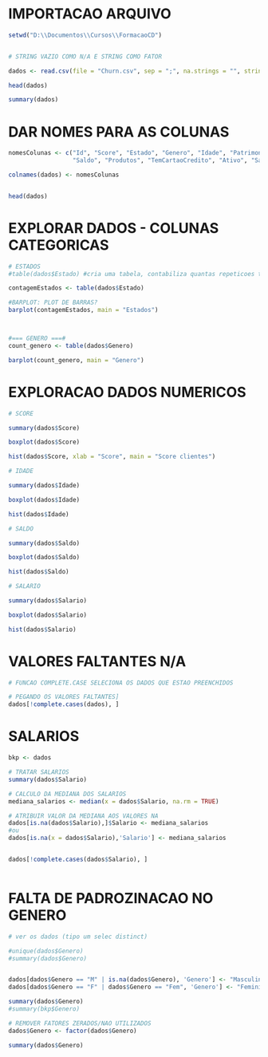 
# IMPORTACAO ARQUIVO

```r


setwd("D:\\Documentos\\Cursos\\FormacaoCD")


# STRING VAZIO COMO N/A E STRING COMO FATOR

dados <- read.csv(file = "Churn.csv", sep = ";", na.strings = "", stringsAsFactors = T)

head(dados)

summary(dados)


```


# DAR NOMES PARA AS COLUNAS

```r

nomesColunas <- c("Id", "Score", "Estado", "Genero", "Idade", "Patrimonio", 
                  "Saldo", "Produtos", "TemCartaoCredito", "Ativo", "Salario", "Saiu")

colnames(dados) <- nomesColunas


head(dados)


```



# EXPLORAR DADOS - COLUNAS CATEGORICAS

```r

# ESTADOS
#table(dados$Estado) #cria uma tabela, contabiliza quantas repeticoes tem pra cada item

contagemEstados <- table(dados$Estado)

#BARPLOT: PLOT DE BARRAS?
barplot(contagemEstados, main = "Estados")



#=== GENERO ===#
count_genero <- table(dados$Genero)

barplot(count_genero, main = "Genero")


```

# EXPLORACAO DADOS NUMERICOS

```r

# SCORE

summary(dados$Score)

boxplot(dados$Score)

hist(dados$Score, xlab = "Score", main = "Score clientes")

```


```r

# IDADE

summary(dados$Idade)

boxplot(dados$Idade)

hist(dados$Idade)

```



```r

# SALDO

summary(dados$Saldo)

boxplot(dados$Saldo)

hist(dados$Saldo)

```


```r

# SALARIO

summary(dados$Salario)

boxplot(dados$Salario)

hist(dados$Salario)

```


# VALORES FALTANTES N/A
```r


# FUNCAO COMPLETE.CASE SELECIONA OS DADOS QUE ESTAO PREENCHIDOS

# PEGANDO OS VALORES FALTANTES]
dados[!complete.cases(dados), ]


```


# SALARIOS
```r

bkp <- dados

# TRATAR SALARIOS
summary(dados$Salario)

# CALCULO DA MEDIANA DOS SALARIOS
mediana_salarios <- median(x = dados$Salario, na.rm = TRUE)

# ATRIBUIR VALOR DA MEDIANA AOS VALORES NA
dados[is.na(dados$Salario),]$Salario <- mediana_salarios
#ou
dados[is.na(x = dados$Salario),'Salario'] <- mediana_salarios


dados[!complete.cases(dados$Salario), ]



```



# FALTA DE PADROZINACAO NO GENERO

```r


# ver os dados (tipo um selec distinct)

#unique(dados$Genero)
#summary(dados$Genero)


dados[dados$Genero == "M" | is.na(dados$Genero), 'Genero'] <- "Masculino"
dados[dados$Genero == "F" | dados$Genero == "Fem", 'Genero'] <- "Feminino"

summary(dados$Genero)
#summary(bkp$Genero)

# REMOVER FATORES ZERADOS/NAO UTILIZADOS
dados$Genero <- factor(dados$Genero)

summary(dados$Genero)

```


